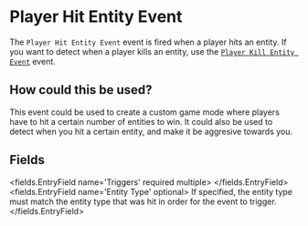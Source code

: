 
# Player Hit Entity Event 

The `Player Hit Entity Event` event is fired when a player hits an entity. If you want to detect when a player kills an entity, use the [`Player Kill Entity Event`](on_player_kill_entity) event.

## How could this be used?

This event could be used to create a custom game mode where players have to hit a certain number of entities to win. It could also be used to detect when you hit a certain entity, and make it be aggresive towards you.


## Fields

<fields.EntryField name='Triggers' required multiple>
</fields.EntryField>
<fields.EntryField name='Entity Type' optional>
     If specified, the entity type must match the entity type that was hit in order for the event to trigger.
</fields.EntryField>
